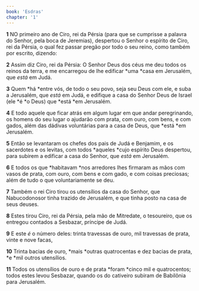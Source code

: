 ```yaml
---
book: 'Esdras'
chapter: '1'
---
```


**1** NO primeiro ano de Ciro, rei da Pérsia (para que se cumprisse a palavra do Senhor, pela boca de Jeremias), despertou o Senhor o espírito de Ciro, rei da Pérsia, o qual fez passar pregão por todo o seu reino, como também por escrito, dizendo:

**2** Assim diz Ciro, rei da Pérsia: O Senhor Deus dos céus me deu todos os reinos da terra, e me encarregou de lhe edificar *uma *casa em Jerusalém, que _está_ em Judá.

**3** Quem *há *entre vós, de todo o seu povo, seja seu Deus com ele, e suba a Jerusalém, que _está_ em Judá, e edifique a casa do Senhor Deus de Israel (ele *é *o Deus) que *está *em Jerusalém.

**4** E todo aquele que ficar atrás em algum lugar em que andar peregrinando, os homens do seu lugar o ajudarão com prata, com ouro, com bens, e com gados, além das dádivas voluntárias para a casa de Deus, que *está *em Jerusalém.

**5** Então se levantaram os chefes dos pais de Judá e Benjamim, e os sacerdotes e os levitas, com todos *aqueles *cujo espírito Deus despertou, para subirem a edificar a casa do Senhor, que _está_ em Jerusalém.

**6** E todos os que *habitavam *nos arredores lhes firmaram as mãos com vasos de prata, com ouro, com bens e com gado, e com coisas preciosas; além de tudo o que voluntariamente se deu.

**7** Também o rei Ciro tirou os utensílios da casa do Senhor, que Nabucodonosor tinha trazido de Jerusalém, e que tinha posto na casa de seus deuses.

**8** Estes tirou Ciro, rei da Pérsia, pela mão de Mitredate, o tesoureiro, que os entregou contados a Sesbazar, príncipe de Judá.

**9** E este _é_ o número deles: trinta travessas de ouro, mil travessas de prata, vinte e nove facas,

**10** Trinta bacias de ouro, *mais *outras quatrocentas e dez bacias de prata, *e *mil outros utensílios.

**11** Todos os utensílios de ouro e de prata *foram *cinco mil e quatrocentos; todos estes levou Sesbazar, quando os do cativeiro subiram de Babilônia para Jerusalém.
